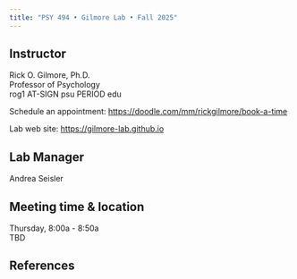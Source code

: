 ```yaml
---
title: "PSY 494 • Gilmore Lab • Fall 2025"
---
```


## Instructor {-}

Rick O. Gilmore, Ph.D. \
Professor of Psychology \
rog1 AT-SIGN psu PERIOD edu \

Schedule an appointment: <https://doodle.com/mm/rickgilmore/book-a-time></br>

Lab web site: <https://gilmore-lab.github.io>

## Lab Manager {-}

Andrea Seisler \

## Meeting time & location {-}

Thursday, 8:00a - 8:50a \
TBD

## References

